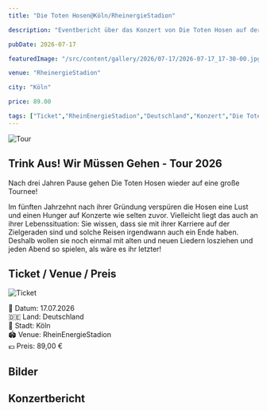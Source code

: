 ```yaml
---
title: "Die Toten Hosen@Köln/RheinergieStadion"

description: "Eventbericht über das Konzert von Die Toten Hosen auf der 'Trink aus! Wir müssen gehen Tour' im RheinEnergieStadion in Köln am 17.07.2026."

pubDate: 2026-07-17

featuredImage: "/src/content/gallery/2026/07-17/2026-07-17_17-30-00.jpg"

venue: "RheinergieStadion"

city: "Köln"

price: 89.00

tags: ["Ticket","RheinEnergieStadion","Deutschland","Konzert","Die Toten Hosen","Trink aus! Wir müssen gehen Tour","2026"]
---
```


![Tour](../../../gallery/2026/07-17/2026-07-17_00-00-00.jpg)

## Trink Aus! Wir Müssen Gehen - Tour 2026

Nach drei Jahren Pause gehen Die Toten Hosen wieder auf eine große Tournee!

Im fünften Jahrzehnt nach ihrer Gründung verspüren die Hosen eine Lust und einen Hunger auf Konzerte wie selten zuvor. 
Vielleicht liegt das auch an ihrer Lebenssituation: Sie wissen, dass sie mit ihrer Karriere auf der Zielgeraden sind und solche Reisen irgendwann auch ein Ende haben. 
Deshalb wollen sie noch einmal mit alten und neuen Liedern losziehen und jeden Abend so spielen, als wäre es ihr letzter!

## Ticket / Venue / Preis

![Ticket](../../../gallery/2026/07-17/2026-07-17_17-30-00.jpg)

📅 Datum: 17.07.2026  
🇩🇪 Land: Deutschland  
📍 Stadt: Köln        
🏟️ Venue: RheinEnergieStadion  
💶 Preis: 89,00 €

## Bilder

## Konzertbericht

<Card title="Setlist" icon="list-format">
</Card>

<LinkCard
    title="Mehr Informationen"
    href="https://fanieng.com/2026/07-17/2026-07-17-die-toten-hosen-koeln-rheinergiestadion"
/>



